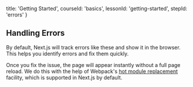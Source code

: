
  title: 'Getting Started',
  courseId: 'basics',
  lessonId: 'getting-started',
  stepId: 'errors'
}

## Handling Errors

By default, Next.js will track errors like these and show it in the browser. This helps you identify errors and fix them quickly.

Once you fix the issue, the page will appear instantly without a full page reload. We do this with the help of Webpack's [hot module replacement](https://webpack.js.org/concepts/hot-module-replacement/) facility, which is supported in Next.js by default.

